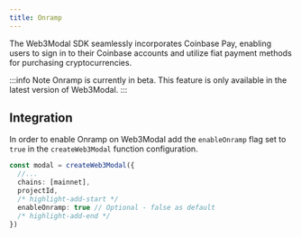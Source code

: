 ```yaml
---
title: Onramp
---
```


The Web3Modal SDK seamlessly incorporates Coinbase Pay, enabling users to sign in to their Coinbase accounts and utilize fiat payment methods for purchasing cryptocurrencies.

:::info Note
Onramp is currently in beta. This feature is only available in the latest version of Web3Modal.
:::

## Integration

In order to enable Onramp on Web3Modal add the `enableOnramp` flag set to `true` in the `createWeb3Modal` function configuration.

```ts
const modal = createWeb3Modal({
  //...
  chains: [mainnet],
  projectId,
  /* highlight-add-start */
  enableOnramp: true // Optional - false as default
  /* highlight-add-end */
})
```
